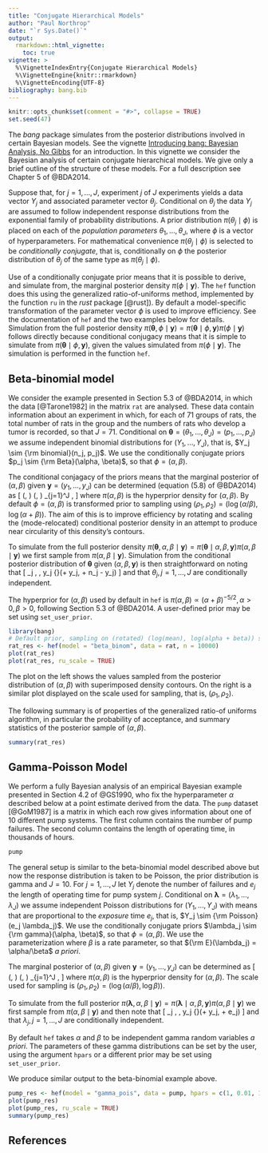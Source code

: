 ```yaml
---
title: "Conjugate Hierarchical Models"
author: "Paul Northrop"
date: "`r Sys.Date()`"
output:
  rmarkdown::html_vignette:
    toc: true
vignette: >
  %\VignetteIndexEntry{Conjugate Hierarchical Models}
  %\VignetteEngine{knitr::rmarkdown}
  %\VignetteEncoding{UTF-8}
bibliography: bang.bib
---
```


```r
knitr::opts_chunk$set(comment = "#>", collapse = TRUE)
set.seed(47)
```

The *bang* package simulates from the posterior distributions involved in certain Bayesian models.  See the vignette [Introducing bang: Bayesian Analysis, No Gibbs](bang-vignette.html) for an introduction.  In this vignette we consider the Bayesian analysis of certain conjugate hierarchical models.  We give only a brief outline of the structure of these models.  For a full description see Chapter 5 of @BDA2014.

Suppose that, for $j = 1, \ldots, J$, experiment $j$ of $J$ experiments yields a data vector $Y_j$ and associated parameter vector $\theta_j$.  Conditional on $\theta_j$ the data $Y_j$ are assumed to follow independent response distributions from the exponential family of probability distributions.  A prior distribution $\pi(\theta_j \mid \phi)$ is placed on each of the *population parameters* $\theta_1, \ldots, \theta_J$, where $\phi$ is a vector of hyperparameters.  For mathematical convenience $\pi(\theta_j \mid \phi)$ is selected to be *conditionally conjugate*, that is, conditionally on $\phi$ the posterior distribution of $\theta_j$ of the same type as $\pi(\theta_j \mid \phi)$. 

Use of a conditionally conjugate prior means that it is possible to derive, and simulate from, the marginal posterior density $\pi(\phi \mid \boldsymbol{\mathbf{y}})$.  The `hef` function does this using the generalized ratio-of-uniforms method, implemented by the function `ru` in the *rust* package [@rust]).  By default a model-specific transformation of the parameter vector $\phi$ is used to improve efficiency.  See the documentation of `hef` and the two examples below for details.  Simulation from the full posterior density $\pi(\boldsymbol{\mathbf{\theta}}, \phi \mid \boldsymbol{\mathbf{y}}) = \pi(\boldsymbol{\mathbf{\theta}} \mid \phi, \boldsymbol{\mathbf{y}}) \pi(\phi \mid \boldsymbol{\mathbf{y}})$ follows directly because conditional conjugacy means that it is simple to simulate from $\pi(\boldsymbol{\mathbf{\theta}} \mid \phi, \boldsymbol{\mathbf{y}})$, given the values simulated from $\pi(\phi \mid \boldsymbol{\mathbf{y}})$.  The simulation is performed in the function `hef`.

## Beta-binomial model

We consider the example presented in Section 5.3 of @BDA2014, in which the data [@Tarone1982] in the matrix `rat` are analysed.  These data contain information about an experiment in which, for each of 71 groups of rats, the total number of rats in the group and the numbers of rats who develop a tumor is recorded, so that $J = 71$. Conditional on $\boldsymbol{\mathbf{\theta}} = (\theta_1, \ldots, \theta_J) = (p_1, \ldots, p_J)$ we assume independent binomial distributions for $(Y_1, \ldots, Y_J)$, that is, $Y_j \sim {\rm binomial}(n_j, p_j)$.  We use the conditionally conjugate priors $p_j \sim {\rm Beta}(\alpha, \beta)$, so that $\phi = (\alpha, \beta)$.

The conditional conjagacy of the priors means that the marginal posterior of $(\alpha, \beta)$ given $\boldsymbol{\mathbf{y}} = (y_1, \ldots, y_J)$ can be determined (equation (5.8) of @BDA2014) as 
\[ \pi(\alpha, \beta \mid \boldsymbol{\mathbf{y}}) \propto \pi(\alpha, \beta) 
\prod_{j=1}^J \frac{B(\alpha + y_j, \beta + n_j - y_j)}{B(\alpha, \beta)}, \]
where $\pi(\alpha, \beta)$ is the hyperprior density for $(\alpha, \beta)$. 
By default $\phi = (\alpha, \beta)$ is transformed prior to sampling using $(\rho_1, \rho_2)=(\log (\alpha/\beta), \log (\alpha+\beta))$. The aim of this is to improve efficiency by rotating and scaling the (mode-relocated) conditional posterior density in an attempt to produce near circularity of this density's contours.    

To simulate from the full posterior density $\pi(\boldsymbol{\mathbf{\theta}}, \alpha, \beta \mid \boldsymbol{\mathbf{y}}) = \pi(\boldsymbol{\mathbf{\theta}} \mid \alpha, \beta, \boldsymbol{\mathbf{y}}) \pi(\alpha, \beta \mid \boldsymbol{\mathbf{y}})$ we first sample from $\pi(\alpha, \beta \mid \boldsymbol{\mathbf{y}})$.  Simulation from the conditional posterior distribution of $\boldsymbol{\mathbf{\theta}}$ given $(\alpha, \beta, \boldsymbol{\mathbf{y}})$ is then straightforward on noting that 
\[ \theta_j \mid \alpha, \beta, y_j \sim {\rm beta}(\alpha + y_j, \beta + n_j - y_j) \]
and that $\theta_j, j = 1, \ldots, J$ are conditionally independent.

The hyperprior for $(\alpha, \beta)$ used by default in `hef` is $\pi(\alpha, \beta) \propto (\alpha+\beta)^{-5/2}, \alpha>0, \beta>0$, following Section 5.3 of @BDA2014.  A user-defined prior may be set using `set_user_prior`.

```r
library(bang)
# Default prior, sampling on (rotated) (log(mean), log(alpha + beta)) scale
rat_res <- hef(model = "beta_binom", data = rat, n = 10000)
plot(rat_res)
plot(rat_res, ru_scale = TRUE)
```

The plot on the left shows the values sampled from the posterior distribution of $(\alpha, \beta)$ with superimposed density contours.  On the right is a similar plot displayed on the scale used for sampling, that is, $(\rho_1, \rho_2)$.  

The following summary is of properties of the generalized ratio-of uniforms algorithm, in particular the probability of acceptance, and summary statistics of the posterior sample of $(\alpha, \beta)$.

```r
summary(rat_res)
```

## Gamma-Poisson Model

We perform a fully Bayesian analysis of an empirical Bayesian example presented in Section 4.2 of @GS1990, who fix the hyperparameter $\alpha$ described below at a point estimate derived from the data.  The `pump` dataset [@GoM1987] is a matrix in which each row gives information about one of 10 different pump systems.  The first column contains the number of pump failures.  The second column contains the length of operating time, in thousands of hours.

```r
pump
```

The general setup is similar to the beta-binomial model described above but now the response distribution is taken to be Poisson, the prior distribution is gamma and $J = 10$.  For $j = 1, \ldots, J$ let $Y_j$ denote the number of failures and $e_j$ the length of operating time for pump system $j$.  Conditional on $\boldsymbol{\mathbf{\lambda}} = (\lambda_1, \ldots, \lambda_J)$ we assume independent Poisson distributions for $(Y_1, \ldots, Y_J)$ with means that are proportional to the *exposure* time $e_j$, that is, $Y_j \sim {\rm Poisson}(e_j \lambda_j)$.  We use the conditionally conjugate priors $\lambda_j \sim {\rm gamma}(\alpha, \beta)$, so that $\phi = (\alpha, \beta)$.  We use the parameterization where $\beta$ is a rate parameter, so that ${\rm E}(\lambda_j) = \alpha/\beta$ *a priori*.

The marginal posterior of $(\alpha, \beta)$ given $\boldsymbol{\mathbf{y}} = (y_1, \ldots, y_J)$ can be determined as 
\[ \pi(\alpha, \beta \mid \boldsymbol{\mathbf{y}}) \propto \pi(\alpha, \beta) 
\prod_{j=1}^J \frac{\beta^\alpha\Gamma(\alpha + y_j)}{(\beta+e_j)^{\alpha+y_j} \Gamma(\alpha)}, 
\]
where $\pi(\alpha, \beta)$ is the hyperprior density for $(\alpha, \beta)$.  The scale used for sampling is $(\rho_1, \rho_2)=(\log (\alpha/\beta), \log \beta))$.

To simulate from the full posterior $\pi(\boldsymbol{\mathbf{\lambda}}, \alpha, \beta \mid \boldsymbol{\mathbf{y}}) = \pi(\boldsymbol{\mathbf{\lambda}} \mid \alpha, \beta, \boldsymbol{\mathbf{y}}) \pi(\alpha, \beta \mid \boldsymbol{\mathbf{y}})$ we first sample from $\pi(\alpha, \beta \mid \boldsymbol{\mathbf{y}})$ and then note that \[ \lambda_j \mid \alpha, \beta, y_j \sim {\rm gamma}(\alpha + y_j, \beta + e_j) \]
and that $\lambda_j, j = 1, \ldots, J$ are conditionally independent.

By default `hef` takes $\alpha$ and $\beta$ to be independent gamma random variables *a priori*.  The parameters of these gamma distributions can be set by the user, using the argument `hpars` or a different prior may be set using `set_user_prior`.

We produce similar output to the beta-binomial example above.  

```r
pump_res <- hef(model = "gamma_pois", data = pump, hpars = c(1, 0.01, 1, 0.01))
plot(pump_res)
plot(pump_res, ru_scale = TRUE)
summary(pump_res)
```

## References

<script type="text/x-mathjax-config">
   MathJax.Hub.Config({  "HTML-CSS": { minScaleAdjust: 125, availableFonts: [] }  });
</script>
